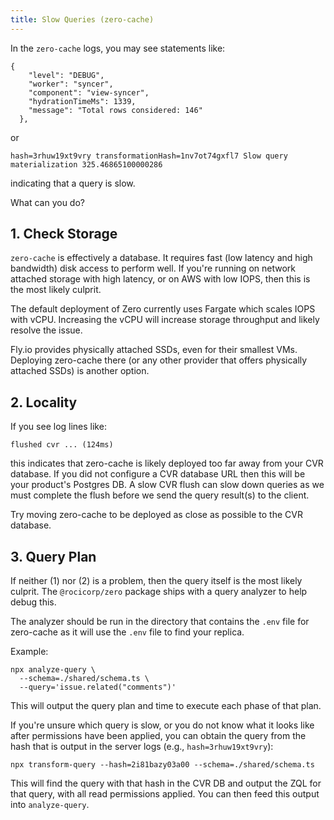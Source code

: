 ```yaml
---
title: Slow Queries (zero-cache)
---
```


In the `zero-cache` logs, you may see statements like:

```shell
{
    "level": "DEBUG",
    "worker": "syncer",
    "component": "view-syncer",
    "hydrationTimeMs": 1339,
    "message": "Total rows considered: 146"
  },
```

or

```shell
hash=3rhuw19xt9vry transformationHash=1nv7ot74gxfl7 Slow query materialization 325.46865100000286
```

indicating that a query is slow.

What can you do?

## 1. Check Storage

`zero-cache` is effectively a database. It requires fast (low latency and high bandwidth) disk access to perform well. If you're running on network attached storage with high latency, or on AWS with low IOPS, then this is the most likely culprit.

The default deployment of Zero currently uses Fargate which scales IOPS with vCPU. Increasing the vCPU will increase storage throughput and likely resolve the issue.

Fly.io provides physically attached SSDs, even for their smallest VMs. Deploying zero-cache there (or any other provider that offers physically attached SSDs) is another option.

## 2. Locality

If you see log lines like:

```shell
flushed cvr ... (124ms)
```

this indicates that zero-cache is likely deployed too far away from your CVR database. If you did not configure a CVR database URL then this will be your product's Postgres DB. A slow CVR flush can slow down queries as we must complete the flush before we send the query result(s) to the client.

Try moving zero-cache to be deployed as close as possible to the CVR database.

## 3. Query Plan

If neither (1) nor (2) is a problem, then the query itself is the most likely culprit. The `@rocicorp/zero` package ships with a query analyzer to help debug this.

The analyzer should be run in the directory that contains the `.env` file for zero-cache as it will use the `.env` file to find your replica.

Example:

```shell
npx analyze-query \
  --schema=./shared/schema.ts \
  --query='issue.related("comments")'
```

This will output the query plan and time to execute each phase of that plan.

If you're unsure which query is slow, or you do not know what it looks like after permissions have been applied, you can obtain the query from the hash that is output in the server logs (e.g., `hash=3rhuw19xt9vry`):

```shell
npx transform-query --hash=2i81bazy03a00 --schema=./shared/schema.ts
```

This will find the query with that hash in the CVR DB and output the ZQL for that query, with all read permissions applied. You can then feed this output into `analyze-query`.
